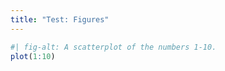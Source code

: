 ```yaml
---
title: "Test: Figures"
---
```


```r
#| fig-alt: A scatterplot of the numbers 1-10.
plot(1:10)
```
